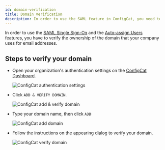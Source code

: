 ```yaml
---
id: domain-verification
title: Domain Verification
description: In order to use the SAML feature in ConfigCat, you need to verify your domain. Here is a step-by-step guide on how to do that.
---
```


In order to use the [SAML Single Sign-On](../../advanced/team-management/saml/overview.mdx) and the [Auto-assign Users](auto-assign-users.mdx) features, you have to verify the ownership of the domain that your company uses for email addresses.

## Steps to verify your domain

- Open your organization's authentication settings on the <a href="https://app.configcat.com/organization/authentication" target="_blank">ConfigCat Dashboard</a>.

  <img className="bordered-img" src="/docs/assets/saml/dashboard/authentication.png" alt="ConfigCat authentication settings" decoding="async" loading="lazy" />

- Click `ADD & VERIFY DOMAIN`.

  <img className="bordered-img" src="/docs/assets/saml/dashboard/add_domain_new.png" alt="ConfigCat add & verify domain" decoding="async" loading="lazy" />

- Type your domain name, then click `ADD`

  <img className="bordered-img" src="/docs/assets/saml/dashboard/domain_name_new.png" alt="ConfigCat add domain" decoding="async" loading="lazy" />

- Follow the instructions on the appearing dialog to verify your domain.

  <img className="bordered-img" src="/docs/assets/saml/dashboard/verify_domain_new.png" alt="ConfigCat verify domain" decoding="async" loading="lazy" />
